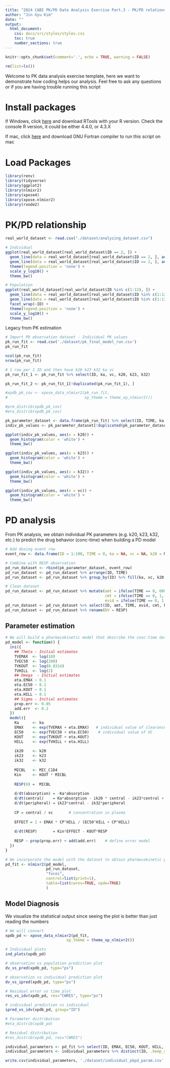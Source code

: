 ```yaml
---
title: "2024 CABI PK/PD Data Analysis Exercise Part.3 - PK/PD relationship and PD model parameter estimation"
author: "Jin Gyu Kim"
date: ""
output: 
  html_document:
    css: docs/src/styles/styles.css
    toc: true
    number_sections: true
---
```

```r
knitr::opts_chunk$set(comment='.', echo = TRUE, warning = FALSE)

rm(list=ls())
```

Welcome to PK data analysis exercise template, here we want to demonstrate how coding helps our analysis. 
Feel free to ask any questions or if you are having trouble running this script

# Install packages 
If Windows, click [here](https://cran.r-project.org/bin/windows/Rtools/) and download RTools with your R version. Check the console R version, it could be either 4.4.0, or 4.3.X

If mac, click [here](https://mac.r-project.org/tools/) and download GNU Fortran compiler to run this script on mac

# Load Packages
```r
library(renv)
library(tidyverse)
library(ggplot2)
library(nlmixr2)
library(xpose4)
library(xpose.nlmixr2)
library(rxode2)
```

# PK/PD relationship
```r
real_world_dataset <- read.csv("./dataset/analyzing_dataset.csv")

# Individual
ggplot(real_world_dataset[real_world_dataset$ID == 2, ]) +
  geom_line(data = real_world_dataset[real_world_dataset$ID == 2, ], aes(x = TIME, y = RESP), color = 'red') +
  geom_line(data = real_world_dataset[real_world_dataset$ID == 2, ], aes(x = TIME, y = DV), color = 'blue') +
  theme(legend.position = 'none') +
  scale_y_log10() +
  theme_bw()

# Population
ggplot(real_world_dataset[real_world_dataset$ID %in% c(1:12), ]) +
  geom_line(data = real_world_dataset[real_world_dataset$ID %in% c(1:12), ], aes(x = TIME, y = RESP), color = 'red') +
  geom_line(data = real_world_dataset[real_world_dataset$ID %in% c(1:12), ], aes(x = TIME, y = DV), color = 'blue') +
  facet_wrap(~ID) +
  theme(legend.position = 'none') +
  scale_y_log10() +
  theme_bw()

```

Legacy from PK estimation
```r
# Import PD observation dataset - Individual PK values
pk_run_fit <- read.csv('./dataset/pk_final_model_run.csv')
pk_run_fit

ncol(pk_run_fit)
nrow(pk_run_fit)

# 1 row per 1 ID and then have k20 k23 k32 ka vc
pk_run_fit_1 <- pk_run_fit %>% select(ID, ka, vc, k20, k23, k32)

pk_run_fit_2 <- pk_run_fit_1[!duplicated(pk_run_fit_1), ]

#xpdb_pk_cov <- xpose_data_nlmixr2(pk_run_fit,
#                                  xp_theme = theme_xp_nlmixr2())

#prm_distrib(xpdb_pk_cov)
#eta_distrib(xpdb_pk_cov)

pk_parameter_dataset <- data.frame(pk_run_fit) %>% select(ID, TIME, ka, vc, k20, k23, k32, MIC_C1D4, RESP)
indiv_pk_values <- pk_parameter_dataset[!duplicated(pk_parameter_dataset$ID), ]

ggplot(indiv_pk_values, aes(x = k20)) +
  geom_histogram(color = 'white') +
  theme_bw()

ggplot(indiv_pk_values, aes(x = k23)) +
  geom_histogram(color = 'white') +
  theme_bw()

ggplot(indiv_pk_values, aes(x = k32)) +
  geom_histogram(color = 'white') +
  theme_bw()

ggplot(indiv_pk_values, aes(x = vc)) +
  geom_histogram(color = 'white') +
  theme_bw()
```
# PD analysis
From PK analysis, we obtain individual PK parameters (e.g. k20, k23, k32, etc.) to predict the drug behavior (conc-time) when building a PD model 
```r
# Add dosing event row
event_row <- data.frame(ID = 1:100, TIME = 0, ka = NA, vc = NA, k20 = NA, k23 = NA, k32 = NA, MIC_C1D4 = NA, RESP = NA)

# Combine with RESP observation
pd_run_dataset <- rbind(pk_parameter_dataset, event_row)
pd_run_dataset <- pd_run_dataset %>% arrange(ID, TIME)
pd_run_dataset <- pd_run_dataset %>% group_by(ID) %>% fill(ka, vc, k20, k23, k32, MIC_C1D4, RESP, .direction = 'up')

# Clean dataset
pd_run_dataset <- pd_run_dataset %>% mutate(amt = ifelse(TIME == 0, 60000, 0),
                                            cmt = ifelse(TIME == 0, 1, 4),
                                            evid = ifelse(TIME == 0, 1, 0))
pd_run_dataset <- pd_run_dataset %>% select(ID, amt, TIME, evid, cmt, ka, vc, k20, k23, k32, MIC_C1D4, RESP) %>% ungroup()
pd_run_dataset <- pd_run_dataset %>% rename(DV = RESP)
```

## Parameter estimation
```r
# We will build a pharmacokinetic model that describe the conc-time dataset
pd_model <- function() {
  ini({
    ## Theta - Initial estimates
    TVEMAX  <- log(10)
    TVEC50  <- log(200)
    TVKOUT  <- log(0.0314)
    TVHILL  <- log(2)
    ## Omega  - Initial estimates
    eta.EMAX ~ 0.1
    eta.EC50 ~ 0.1
    eta.KOUT ~ 0.1
    eta.HILL ~ 0.1
    ## Sigma - Initial estimates
    prop.err <- 0.05
    add.err  <- 0.2
  })
  model({
    Ka      <- ka
    EMAX    <- exp(TVEMAX + eta.EMAX)   # individual value of clearance
    EC50    <- exp(TVEC50 + eta.EC50)    # individual value of VC
    KOUT    <- exp(TVKOUT + eta.KOUT)
    HILL    <- exp(TVHILL + eta.HILL)
    
    ik20    <- k20
    ik23    <- k23
    ik32    <- k32
    
    MICBL   <- MIC_C1D4
    Kin     <- KOUT * MICBL
    
    RESP(0) =  MICBL
    
    d/dt(absorption) = -Ka*absorption
    d/dt(central)    = Ka*absorption - ik20 * central - ik23*central + ik32*peripheral
    d/dt(peripheral) = ik23*central - ik32*peripheral 
    
    CP = central / vc       # concentration in plasma
    
    EFFECT = 1 + EMAX * CP^HILL / (EC50^HILL + CP^HILL)
    
    d/dt(RESP)       = Kin*EFFECT - KOUT*RESP
  
    RESP ~ prop(prop.err) + add(add.err)    # define error model
  })
}

# We incorporate the model with the dataset to obtain pharmacokinetic parameters
pd_fit <- nlmixr2(pd_model, 
                  pd_run_dataset, 
                  "focei",
                  control=list(print=1), 
                  table=list(cwres=TRUE, npde=TRUE)
                  )
```   


## Model Diagnosis
We visualize the statistical output since seeing the plot is better than just reading the numbers 
```r
# We will convert 
xpdb_pd <- xpose_data_nlmixr2(pd_fit,
                           xp_theme = theme_xp_nlmixr2())

# Individual plots 
ind_plots(xpdb_pd)

# observation vs population prediction plot
dv_vs_pred(xpdb_pd, type="ps")

# observation vs individual prediction plot
dv_vs_ipred(xpdb_pd, type="ps")

# Residual error vs time plot
res_vs_idv(xpdb_pd, res="CWRES", type="ps")

# individual prediction vs individual
ipred_vs_idv(xpdb_pd, group="ID")

# Parameter distribution
#eta_distrib(xpdb_pd)

# Residual distribution
#res_distrib(xpdb_pd, res="CWRES")
```

```r
individual_parameters <- pd_fit %>% select(ID, EMAX, EC50, KOUT, HILL, MICBL, k20, k23, k32, vc)
individual_parameters <- individual_parameters %>% distinct(ID, .keep_all = TRUE)

write.csv(individual_parameters, './dataset/individual_pkpd_param.csv', row.names = FALSE)
```

